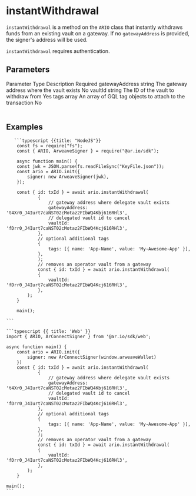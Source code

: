 

# instantWithdrawal

`instantWithdrawal` is a method on the `ARIO` class that instantly withdraws funds from an existing vault on a gateway. If no `gatewayAddress` is provided, the signer's address will be used.

`instantWithdrawal` requires authentication.

## Parameters

<Table>
  <Table.Head>
    <Table.Row>
      <Table.Header>Parameter</Table.Header>
      <Table.Header>Type</Table.Header>
      <Table.Header>Description</Table.Header>
      <Table.Header>Required</Table.Header>
    </Table.Row>
  </Table.Head>
  <Table.Body>
    <Table.Row>
      <Table.Cell className="font-semibold">gatewayAddress</Table.Cell>
      <Table.Cell>string</Table.Cell>
      <Table.Cell>The gateway address where the vault exists</Table.Cell>
      <Table.Cell>No</Table.Cell>
    </Table.Row>
    <Table.Row>
      <Table.Cell className="font-semibold">vaultId</Table.Cell>
      <Table.Cell>string</Table.Cell>
      <Table.Cell>The ID of the vault to withdraw from</Table.Cell>
      <Table.Cell>Yes</Table.Cell>
    </Table.Row>
    <Table.Row>
      <Table.Cell className="font-semibold">tags</Table.Cell>
      <Table.Cell>array</Table.Cell>
      <Table.Cell>An array of GQL tag objects to attach to the transaction</Table.Cell>
      <Table.Cell>No</Table.Cell>
    </Table.Row>
  </Table.Body>
</Table>

## Examples

<CodeGroup title="instantWithdrawal">

       ```typescript {{title: "NodeJS"}}
        const fs = require("fs");
        const { ARIO, ArweaveSigner } = require("@ar.io/sdk");

        async function main() {
        const jwk = JSON.parse(fs.readFileSync("KeyFile.json"));
        const ario = ARIO.init({
            signer: new ArweaveSigner(jwk),
        });

        const { id: txId } = await ario.instantWithdrawal(
                {
                    // gateway address where delegate vault exists
                    gatewayAddress: 't4Xr0_J4Iurt7caNST02cMotaz2FIbWQ4Kbj616RHl3',
                    // delegated vault id to cancel
                    vaultId: 'fDrr0_J4Iurt7caNST02cMotaz2FIbWQ4Kcj616RHl3',
                },
                // optional additional tags
                {
                    tags: [{ name: 'App-Name', value: 'My-Awesome-App' }],
                },
                );
                // removes an operator vault from a gateway
                const { id: txId } = await ario.instantWithdrawal(
                {
                    vaultId: 'fDrr0_J4Iurt7caNST02cMotaz2FIbWQ4Kcj616RHl3',
                },
            );
        }

        main();

    ```

    ```typescript {{ title: 'Web' }}
    import { ARIO, ArConnectSigner } from '@ar.io/sdk/web';

    async function main() {
        const ario = ARIO.init({
            signer: new ArConnectSigner(window.arweaveWallet)
        })
        const { id: txId } = await ario.instantWithdrawal(
                {
                    // gateway address where delegate vault exists
                    gatewayAddress: 't4Xr0_J4Iurt7caNST02cMotaz2FIbWQ4Kbj616RHl3',
                    // delegated vault id to cancel
                    vaultId: 'fDrr0_J4Iurt7caNST02cMotaz2FIbWQ4Kcj616RHl3',
                },
                // optional additional tags
                {
                    tags: [{ name: 'App-Name', value: 'My-Awesome-App' }],
                },
                );
                // removes an operator vault from a gateway
                const { id: txId } = await ario.instantWithdrawal(
                {
                    vaultId: 'fDrr0_J4Iurt7caNST02cMotaz2FIbWQ4Kcj616RHl3',
                },
            );
        }

    main();
    ```

</CodeGroup>